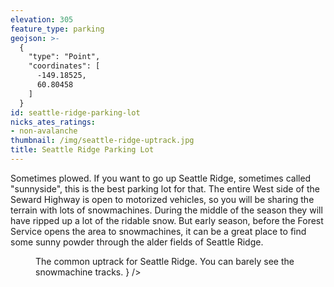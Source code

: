 ```yaml
---
elevation: 305
feature_type: parking
geojson: >-
  {
    "type": "Point",
    "coordinates": [
      -149.18525,
      60.80458
    ]
  }
id: seattle-ridge-parking-lot
nicks_ates_ratings:
- non-avalanche
thumbnail: /img/seattle-ridge-uptrack.jpg
title: Seattle Ridge Parking Lot
---
```



Sometimes plowed.
If you want to go up Seattle Ridge, sometimes called "sunnyside",
this is the best parking lot for that.
The entire West side of the Seward Highway is open to motorized vehicles,
so you will be sharing the terrain with lots of snowmachines.
During the middle of the season they will have ripped up a lot of the
ridable snow.
But early season, before the Forest Service opens the area to snowmachines,
it can be a great place to find some sunny powder through the alder fields
of Seattle Ridge.

<Figure
  src={ImgSeattleRidgeUptrack}
  caption={
    <>
      The common uptrack for Seattle Ridge.
      You can barely see the snowmachine tracks.
    </>
  }
/>